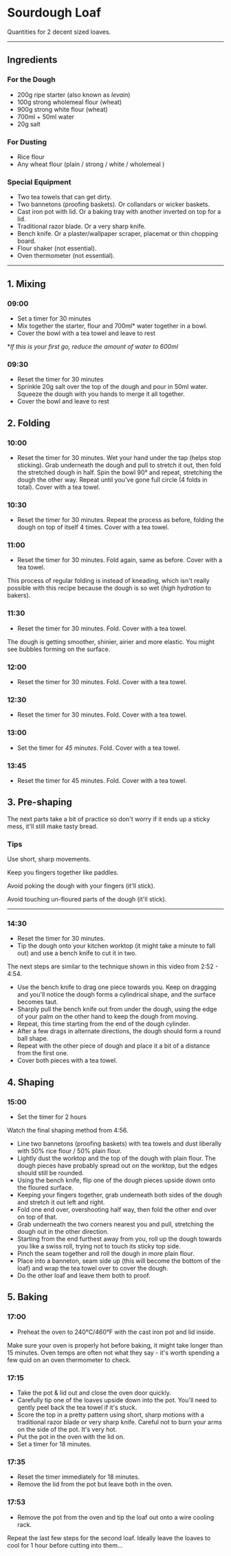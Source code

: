 
# Sourdough Loaf

Quantities for 2 decent sized loaves.

---

## Ingredients

### For the Dough

- 200g ripe starter (also known as _levain_)
- 100g strong wholemeal flour (wheat)
- 900g strong white flour (wheat)
- 700ml + 50ml water
- 20g salt

### For Dusting

- Rice flour
- Any wheat flour (plain / strong / white / wholemeal )

### Special Equipment

- Two tea towels that can get dirty.
- Two bannetons (proofing baskets). Or collandars or wicker baskets.
- Cast iron pot with lid. Or a baking tray with another inverted on top for a
  lid.
- Traditional razor blade. Or a very sharp knife.
- Bench knife. Or a plaster/wallpaper scraper, placemat or thin chopping board.
- Flour shaker (not essential).
- Oven thermometer (not essential).

---

## 1. Mixing

### 09:00

- Set a timer for 30 minutes
- Mix together the starter, flour and 700ml\* water together in a bowl.
- Cover the bowl with a tea towel and leave to rest

\*_If this is your first go, reduce the amount of water to 600ml_

### 09:30

- Reset the timer for 30 minutes
- Sprinkle 20g salt over the top of the dough and pour in 50ml water. Squeeze
  the dough with you hands to merge it all together.
- Cover the bowl and leave to rest

## 2. Folding

### 10:00

- Reset the timer for 30 minutes. Wet your hand under the tap (helps stop
  sticking). Grab underneath the dough and pull to stretch it out, then fold the
  stretched dough in half. Spin the bowl 90° and repeat, stretching the dough
  the other way. Repeat until you've gone full circle (4 folds in total). Cover
  with a tea towel.

### 10:30

- Reset the timer for 30 minutes. Repeat the process as before, folding the
  dough on top of itself 4 times. Cover with a tea towel.

### 11:00

- Reset the timer for 30 minutes. Fold again, same as before. Cover with a tea
  towel.

This process of regular folding is instead of kneading, which isn't really
possible with this recipe because the dough is so wet (_high hydration_ to
bakers).

### 11:30

- Reset the timer for 30 minutes. Fold. Cover with a tea towel.

The dough is getting smoother, shinier, airier and more elastic. You might see
bubbles forming on the surface.

### 12:00

- Reset the timer for 30 minutes. Fold. Cover with a tea towel.

### 12:30

- Reset the timer for 30 minutes. Fold. Cover with a tea towel.

### 13:00

- Set the timer for _45 minutes_. Fold. Cover with a tea towel.

### 13:45

- Reset the timer for 45 minutes. Fold. Cover with a tea towel.

## 3. Pre-shaping

The next parts take a bit of practice so don't worry if it ends up a sticky
mess, it'll still make tasty bread.

### Tips

Use short, sharp movements.

Keep you fingers together like paddles.

Avoid poking the dough with your fingers (it'll stick).

Avoid touching un-floured parts of the dough (it'll stick).

---

### 14:30

- Reset the timer for 30 minutes.
- Tip the dough onto your kitchen worktop (it might take a minute to fall out)
  and use a bench knife to cut it in two.

The next steps are similar to the technique shown in this video from 2:52 -
4:54.

<Youtube id="vEG1BjWroT0" start="172" end="294" />

- Use the bench knife to drag one piece towards you. Keep on dragging and you'll
  notice the dough forms a cylindrical shape, and the surface becomes taut.
- Sharply pull the bench knife out from under the dough, using the edge of your
  palm on the other hand to keep the dough from moving.
- Repeat, this time starting from the end of the dough cylinder.
- After a few drags in alternate directions, the dough should form a round ball
  shape.
- Repeat with the other piece of dough and place it a bit of a distance from the
  first one.
- Cover both pieces with a tea towel.

## 4. Shaping

### 15:00

- Set the timer for 2 hours

Watch the final shaping method from 4:56.

<Youtube id="vEG1BjWroT0" start="296" end="441" />

- Line two bannetons (proofing baskets) with tea towels and dust liberally with
  50% rice flour / 50% plain flour.
- Lightly dust the worktop and the top of the dough with plain flour. The dough
  pieces have probably spread out on the worktop, but the edges should still be
  rounded.
- Using the bench knife, flip one of the dough pieces upside down onto the
  floured surface.
- Keeping your fingers together, grab underneath both sides of the dough and
  stretch it out left and right.
- Fold one end over, overshooting half way, then fold the other end over on top
  of that.
- Grab underneath the two corners nearest you and pull, stretching the dough out
  in the other direction.
- Starting from the end furthest away from you, roll up the dough towards you
  like a swiss roll, trying not to touch its sticky top side.
- Pinch the seam together and roll the dough in more plain flour.
- Place into a banneton, seam side up (this will become the bottom of the loaf)
  and wrap the tea towel over to cover the dough.
- Do the other loaf and leave them both to proof.

## 5. Baking

### 17:00

- Preheat the oven to 240°C/460°F with the cast iron pot and lid inside.

Make sure your oven is properly hot before baking, it might take longer than 15
minutes. Oven temps are often not what they say - it's worth spending a few quid
on an oven thermometer to check.

### 17:15

- Take the pot & lid out and close the oven door quickly.
- Carefully tip one of the loaves upside down into the pot. You'll need to
  gently peel back the tea towel if it's stuck.
- Score the top in a pretty pattern using short, sharp motions with a
  traditional razor blade or very sharp knife. Careful not to burn your arms on
  the side of the pot. It's very hot.
- Put the pot in the oven with the lid on.
- Set a timer for 18 minutes.

### 17:35

- Reset the timer immediately for 18 minutes.
- Remove the lid from the pot but leave both in the oven.

### 17:53

- Remove the pot from the oven and tip the loaf out onto a wire cooling rack.

Repeat the last few steps for the second loaf. Ideally leave the loaves to cool
for 1 hour before cutting into them...
